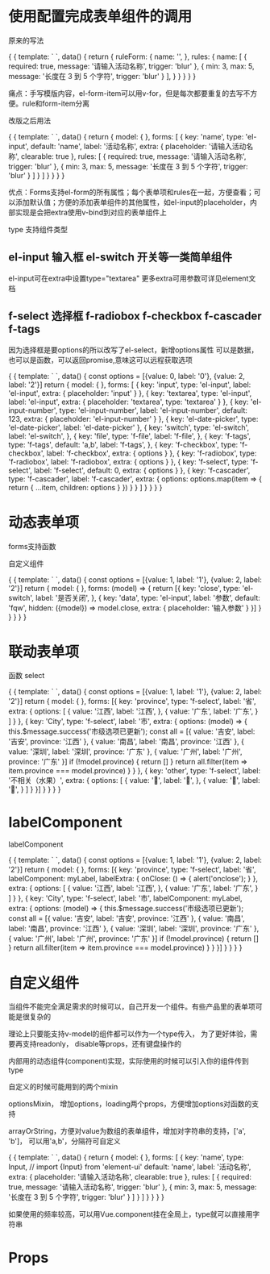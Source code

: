 
<Meta title="f-form" />

# 使用配置完成表单组件的调用

原来的写法

<Preview>
  <Story name="原来的写法">
  {
    {
      template: `
        <el-form @submit.native.prevent :model="ruleForm" :rules="rules" label-width="100px">
          <el-form-item label="活动名称" prop="name">
            <el-input v-model="ruleForm.name" clearable placeholder="输入活动名称"></el-input>
          </el-form-item>
        </el-form>
      `,
      data() {
        return {
          ruleForm: {
            name: '',
          },
          rules: {
            name: [
              { required: true, message: '请输入活动名称', trigger: 'blur' },
              { min: 3, max: 5, message: '长度在 3 到 5 个字符', trigger: 'blur' }
            ],
          }
        }
      }
    }
  }
  </Story>
</Preview>

痛点：手写模版内容，el-form-item可以用v-for，但是每次都要重复的去写不方便。rule和form-item分离

改版之后用法

<Preview>
  <Story name="改版之后写法">
  {
    {
      template: `
        <f-form :forms="forms" :model.sync="model" label-width="100px" ></f-form>
      `,
      data() {
        return {
          model: {
          },
          forms: [
            {
              key: 'name',
              type: 'el-input',
              default: 'name',
              label: '活动名称',
              extra: {
                placeholder: '请输入活动名称',
                clearable: true
              },
              rules: [
                { required: true, message: '请输入活动名称', trigger: 'blur' },
                { min: 3, max: 5, message: '长度在 3 到 5 个字符', trigger: 'blur' }
              ]
            }
          ]
        }
      }
    }
  }
  </Story>
</Preview>

优点：Forms支持el-form的所有属性；每个表单项和rules在一起，方便查看；可以添加默认值；方便的添加表单组件的其他属性，如el-input的placeholder，内部实现是会把extra使用v-bind到对应的表单组件上

type 支持组件类型

## el-input 输入框  el-switch 开关等一类简单组件
el-input可在extra中设置type="textarea"
更多extra可用参数可详见element文档
## f-select 选择框 f-radiobox f-checkbox f-cascader f-tags
因为选择框是要options的所以改写了el-select，新增options属性
可以是数据，也可以是函数，可以返回promise,意味这可以远程获取选项

<Preview>
  <Story name="支持组件类型">
  {
    {
      template: `
        <f-form :forms="forms" :model.sync="model" label-width="140px" ></f-form>
      `,
      data() {
        const options = [{value: 0, label: '0'}, {value: 2, label: '2'}]
        return {
          model: {
          },
          forms: [
            {
              key: 'input',
              type: 'el-input',
              label: 'el-input',
              extra: {
                placeholder: 'input'
              }
            },
            {
              key: 'textarea',
              type: 'el-input',
              label: 'el-input',
              extra: {
                placeholder: 'textarea',
                type: 'textarea'
              }
            },
            {
              key: 'el-input-number',
              type: 'el-input-number',
              label: 'el-input-number',
              default: 123,
              extra: {
                placeholder: 'el-input-number'
              }
            },
            {
              key: 'el-date-picker',
              type: 'el-date-picker',
              label: 'el-date-picker'
            },
            {
              key: 'switch',
              type: 'el-switch',
              label: 'el-switch',
            },
            {
              key: 'file',
              type: 'f-file',
              label: 'f-file',
            },
            {
              key: 'f-tags',
              type: 'f-tags',
              default: 'a,b',
              label: 'f-tags',
            },
            {
              key: 'f-checkbox',
              type: 'f-checkbox',
              label: 'f-checkbox',
              extra: {
                options
              }
            },
            {
              key: 'f-radiobox',
              type: 'f-radiobox',
              label: 'f-radiobox',
              extra: {
                options
              }
            },
            {
              key: 'f-select',
              type: 'f-select',
              label: 'f-select',
              default: 0,
              extra: {
                options
              }
            },
            {
              key: 'f-cascader',
              type: 'f-cascader',
              label: 'f-cascader',
              extra: {
                options: options.map(item => {
                  return {
                    ...item,
                    children: options
                  }
                })
              }
            }
          ]
        }
      }
    }
  }
  </Story>
</Preview>

# 动态表单项

forms支持函数

自定义组件

<Preview>
  <Story name="动态表单项">
  {
    {
      template: `
        <f-form :forms="forms" :model.sync="model" label-width="140px" ></f-form>
      `,
      data() {
        const options = [{value: 1, label: '1'}, {value: 2, label: '2'}]
        return {
          model: {
          },
          forms: (model) => {
            return [{
              key: 'close',
              type: 'el-switch',
              label: '是否关闭',
            },
            {
              key: 'data',
              type: 'el-input',
              label: '参数',
              default: 'fqw',
              hidden: ({model}) => model.close,
              extra: {
                placeholder: '输入参数'
              }
            }]
          }
        }
      }
    }
  }
  </Story>
</Preview>

# 联动表单项

函数 select


<Preview>
  <Story name="联动表单项">
  {
    {
      template: `
        <f-form :forms="forms" :model.sync="model" label-width="140px" ></f-form>
      `,
      data() {
        const options = [{value: 1, label: '1'}, {value: 2, label: '2'}]
        return {
          model: {
          },
          forms: [{
            key: 'province',
            type: 'f-select',
            label: '省',
            extra: {
              options: [
                {
                  value: '江西',
                  label: '江西',
                },
                {
                  value: '广东',
                  label: '广东',
                }
              ]
            }
          },
          {
            key: 'City',
            type: 'f-select',
            label: '市',
            extra: {
              options: (model) => {
                this.$message.success('市级选项已更新');
                const all = [{
                  value: '吉安',
                  label: '吉安',
                  province: '江西'
                }, {
                  value: '南昌',
                  label: '南昌',
                  province: '江西'
                }, {
                  value: '深圳',
                  label: '深圳',
                  province: '广东'
                }, {
                  value: '广州',
                  label: '广州',
                  province: '广东'
                }]
                if (!model.province) {
                  return []
                }
                return all.filter(item => item.province === model.province)
              }
            }
          },
          {
            key: 'other',
            type: 'f-select',
            label: '不相关（水果）',
            extra: {
              options: [
                {
                  value: '🍉',
                  label: '🍉',
                },
                {
                  value: '🍑',
                  label: '🍑',
                }
              ]
            }
          }]
        }
      }
    }
  }
  </Story>
</Preview>


# labelComponent

labelComponent

<Preview>
  <Story name="label使用组件">
  {
    {
      template: `
        <f-form :forms="forms" :model.sync="model" label-width="140px" ></f-form>
      `,
      data() {
        const options = [{value: 1, label: '1'}, {value: 2, label: '2'}]
        return {
          model: {
          },
          forms: [{
            key: 'province',
            type: 'f-select',
            label: '省',
            labelComponent: myLabel,
            labelExtra: {
              onClose: () => {
                alert('onclose');
              }
            },
            extra: {
              options: [
                {
                  value: '江西',
                  label: '江西',
                },
                {
                  value: '广东',
                  label: '广东',
                }
              ]
            }
          },
          {
            key: 'City',
            type: 'f-select',
            label: '市',
            labelComponent: myLabel,
            extra: {
              options: (model) => {
                this.$message.success('市级选项已更新');
                const all = [{
                  value: '吉安',
                  label: '吉安',
                  province: '江西'
                }, {
                  value: '南昌',
                  label: '南昌',
                  province: '江西'
                }, {
                  value: '深圳',
                  label: '深圳',
                  province: '广东'
                }, {
                  value: '广州',
                  label: '广州',
                  province: '广东'
                }]
                if (!model.province) {
                  return []
                }
                return all.filter(item => item.province === model.province)
              }
            }
          }]
        }
      }
    }
  }
  </Story>
</Preview>

# 自定义组件

当组件不能完全满足需求的时候可以，自己开发一个组件。有些产品里的表单项可能是很复杂的

理论上只要能支持v-model的组件都可以作为一个type传入， 为了更好体验，需要再支持readonly， disable等props，还有键盘操作的

内部用的动态组件(component)实现，实际使用的时候可以引入你的组件传到type

自定义的时候可能用到的两个mixin

optionsMixin， 增加options，loading两个props，方便增加options对函数的支持

arrayOrString，方便对value为数组的表单组件，增加对字符串的支持，['a', 'b']， 可以用'a,b'，分隔符可自定义

<Preview>
  <Story name="自定义组件">
  {
    {
      template: `
        <f-form :forms="forms" :model.sync="model" label-width="100px" ></f-form>
      `,
      data() {
        return {
          model: {
          },
          forms: [
            {
              key: 'name',
              type: Input, // import {Input} from 'element-ui'
              default: 'name',
              label: '活动名称',
              extra: {
                placeholder: '请输入活动名称',
                clearable: true
              },
              rules: [
                { required: true, message: '请输入活动名称', trigger: 'blur' },
                { min: 3, max: 5, message: '长度在 3 到 5 个字符', trigger: 'blur' }
              ]
            }
          ]
        }
      }
    }
  }
  </Story>
</Preview>

如果使用的频率较高，可以用Vue.component挂在全局上，type就可以直接用字符串


# Props

<Props of={fForm} />